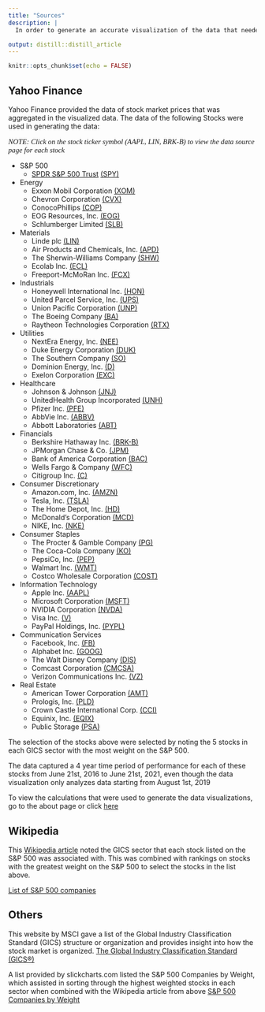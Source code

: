 ```yaml
---
title: "Sources"
description: |
  In order to generate an accurate visualization of the data that needed to be represented, multiple sources of data were aggregated to generate an effective and accurate display of stock performance during the COVID-19 pandemic. Below are the names of the resources used to create this project.

output: distill::distill_article
---
```


```r
knitr::opts_chunk$set(echo = FALSE)
```

## Yahoo Finance

Yahoo Finance provided the data of stock market prices that was aggregated in the visualized data. The data of the following Stocks were used in generating the data:

<p style="font-family: times, serif; font-size:11pt; font-style:italic">
    NOTE: Click on the stock ticker symbol (AAPL, LIN, BRK-B) to view the data source page for each stock
</p>

* S&P 500
    * [SPDR S&P 500 Trust](https://en.wikipedia.org/wiki/SPDR_S%26P_500_Trust_ETF) [(SPY)](https://finance.yahoo.com/quote/SPY/history?p=SPY)
* Energy
    * Exxon Mobil Corporation [(XOM)](https://finance.yahoo.com/quote/XOM/history?p=XOM)
    * Chevron Corporation [(CVX)](https://finance.yahoo.com/quote/CVX/history?p=CVX)
    * ConocoPhillips [(COP)](https://finance.yahoo.com/quote/COP/history?p=COP)
    * EOG Resources, Inc. [(EOG)](https://finance.yahoo.com/quote/EOG/history?p=EOG)
    * Schlumberger Limited [(SLB)](https://finance.yahoo.com/quote/SLB/history?p=SLB)
* Materials
    * Linde plc [(LIN)](https://finance.yahoo.com/quote/LIN/history?p=LIN)
    * Air Products and Chemicals, Inc. [(APD)](https://finance.yahoo.com/quote/APD/history?p=APD)
    * The Sherwin-Williams Company [(SHW)](https://finance.yahoo.com/quote/SHW/history?p=SHW)
    * Ecolab Inc. [(ECL)](https://finance.yahoo.com/quote/ECL/history?p=ECL)
    * Freeport-McMoRan Inc. [(FCX)](https://finance.yahoo.com/quote/FCX/history?p=FCX)
* Industrials
    * Honeywell International Inc. [(HON)](https://finance.yahoo.com/quote/HON/history?p=HON)
    * United Parcel Service, Inc. [(UPS)](https://finance.yahoo.com/quote/UPS/history?p=UPS)
    * Union Pacific Corporation [(UNP)](https://finance.yahoo.com/quote/UNP/history?p=UNP)
    * The Boeing Company [(BA)](https://finance.yahoo.com/quote/BA/history?p=BA)
    * Raytheon Technologies Corporation [(RTX)](https://finance.yahoo.com/quote/RTX/history?p=RTX)
* Utilities
    * NextEra Energy, Inc. [(NEE)](https://finance.yahoo.com/quote/NEE/history?p=NEE)
    * Duke Energy Corporation [(DUK)](https://finance.yahoo.com/quote/DUK/history?p=DUK)
    * The Southern Company [(SO)](https://finance.yahoo.com/quote/SO/history?p=SO)
    * Dominion Energy, Inc. [(D)](https://finance.yahoo.com/quote/D/history?p=D)
    * Exelon Corporation [(EXC)](https://finance.yahoo.com/quote/EXC/history?p=EXC)
* Healthcare
    * Johnson & Johnson [(JNJ)](https://finance.yahoo.com/quote/JNJ/history?p=JNJ)
    * UnitedHealth Group Incorporated [(UNH)](https://finance.yahoo.com/quote/UNH/history?p=UNH)
    * Pfizer Inc. [(PFE)](https://finance.yahoo.com/quote/PFE/history?p=PFE)
    * AbbVie Inc. [(ABBV)](https://finance.yahoo.com/quote/ABBV/history?p=ABBV)
    * Abbott Laboratories [(ABT)](https://finance.yahoo.com/quote/ABT/history?p=ABT)
* Financials
    * Berkshire Hathaway Inc. [(BRK-B)](https://finance.yahoo.com/quote/BRK-B/history?p=BRK-B)
    * JPMorgan Chase & Co. [(JPM)](https://finance.yahoo.com/quote/JPM/history?p=JPM)
    * Bank of America Corporation [(BAC)](https://finance.yahoo.com/quote/BAC/history?p=BAC)
    * Wells Fargo & Company [(WFC)](https://finance.yahoo.com/quote/WFC/history?p=WFC)
    * Citigroup Inc. [(C)](https://finance.yahoo.com/quote/C/history?p=C)
* Consumer Discretionary
    * Amazon.com, Inc. [(AMZN)](https://finance.yahoo.com/quote/AMZN/history?p=AMZN)
    * Tesla, Inc. [(TSLA)](https://finance.yahoo.com/quote/TSLA/history?p=TSLA)
    * The Home Depot, Inc. [(HD)](https://finance.yahoo.com/quote/HD/history?p=HD)
    * McDonald's Corporation [(MCD)](https://finance.yahoo.com/quote/MCD/history?p=MCD)
    * NIKE, Inc. [(NKE)](https://finance.yahoo.com/quote/NKE/history?p=NKE)
* Consumer Staples
    * The Procter & Gamble Company [(PG)](https://finance.yahoo.com/quote/PG/history?p=PG)
    * The Coca-Cola Company [(KO)](https://finance.yahoo.com/quote/KO/history?p=KO)
    * PepsiCo, Inc. [(PEP)](https://finance.yahoo.com/quote/PEP/history?p=PEP)
    * Walmart Inc. [(WMT)](https://finance.yahoo.com/quote/WMT/history?p=WMT)
    * Costco Wholesale Corporation [(COST)](https://finance.yahoo.com/quote/COST/history?p=COST)
* Information Technology
    * Apple Inc. [(AAPL)](https://finance.yahoo.com/quote/AAPL/history?p=AAPL)
    * Microsoft Corporation [(MSFT)](https://finance.yahoo.com/quote/MSFT/history?p=MSFT)
    * NVIDIA Corporation [(NVDA)](https://finance.yahoo.com/quote/NVDA/history?p=NVDA)
    * Visa Inc. [(V)](https://finance.yahoo.com/quote/V/history?p=V)
    * PayPal Holdings, Inc. [(PYPL)](https://finance.yahoo.com/quote/PYPL/history?p=PYPL)
* Communication Services
    * Facebook, Inc. [(FB)](https://finance.yahoo.com/quote/FB/history?p=FB)
    * Alphabet Inc. [(GOOG)](https://finance.yahoo.com/quote/GOOG/history?p=GOOG)
    * The Walt Disney Company [(DIS)](https://finance.yahoo.com/quote/DIS/history?p=DIS)
    * Comcast Corporation [(CMCSA)](https://finance.yahoo.com/quote/CMCSA/history?p=CMCSA)
    * Verizon Communications Inc. [(VZ)](https://finance.yahoo.com/quote/VZ/history?p=VZ)
* Real Estate
    * American Tower Corporation [(AMT)](https://finance.yahoo.com/quote/AMT/history?p=AMT)
    * Prologis, Inc. [(PLD)](https://finance.yahoo.com/quote/PLD/history?p=PLD)
    * Crown Castle International Corp. [(CCI)](https://finance.yahoo.com/quote/CCI/history?p=CCI)
    * Equinix, Inc. [(EQIX)](https://finance.yahoo.com/quote/EQIX/history?p=EQIX)
    * Public Storage [(PSA)](https://finance.yahoo.com/quote/PSA/history?p=PSA)

The selection of the stocks above were selected by noting the 5 stocks in each GICS sector with the most weight on the S&P 500.

The data captured a 4 year time period of performance for each of these stocks from June 21st, 2016 to June 21st, 2021, even though the data visualization only analyzes data starting from August 1st, 2019

To view the calculations that were used to generate the data visualizations, go to the about page or click [here](https://anandani4136.github.io/Stock-Market-Analysis/about.html)

## Wikipedia

This [Wikipedia article](https://en.wikipedia.org/wiki/List_of_S%26P_500_companies) noted the GICS sector that each stock listed on the S&P 500 was associated with. This was combined with rankings on stocks with the greatest weight on the S&P 500 to select the stocks in the list above.

[List of S&P 500 companies](https://en.wikipedia.org/wiki/List_of_S%26P_500_companies)

## Others

This website by MSCI gave a list of the Global Industry Classification Standard (GICS) structure or organization and provides insight into how the stock market is organized.
[The Global Industry Classification Standard (GICS®)](https://www.msci.com/gics)


A list provided by slickcharts.com listed the S&P 500 Companies by Weight, which assisted in sorting through the highest weighted stocks in each sector when combined with the Wikipedia article from above
[S&P 500 Companies by Weight](https://www.slickcharts.com/sp500)


